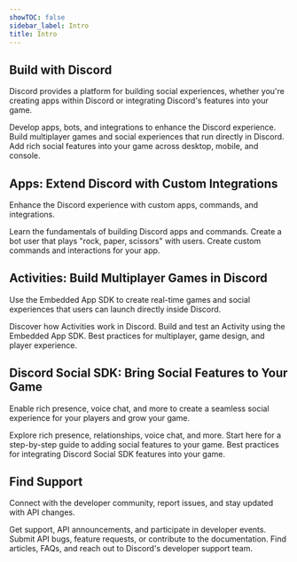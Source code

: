 ```yaml
---
showTOC: false
sidebar_label: Intro
title: Intro
---
```


<Hero title="Build Where the World Plays" subheading="Create social games, experiences, and integrations for millions of users on Discord" />

## Build with Discord

Discord provides a platform for building social experiences, whether you're creating apps within Discord or integrating Discord's features into your game.

<Container>
  <Card title="Apps" link="/docs/quick-start/overview-of-apps" icon="RobotIcon">
    Develop apps, bots, and integrations to enhance the Discord experience.
  </Card>
  <Card title="Activities" link="/docs/activities/overview" icon="ActivitiesIcon">
    Build multiplayer games and social experiences that run directly in Discord.
  </Card>
  <Card title="Discord Social SDK" link="/docs/discord-social-sdk/overview" icon="GameControllerIcon">
    Add rich social features into your game across desktop, mobile, and console.
  </Card>
</Container>

## Apps: Extend Discord with Custom Integrations

Enhance the Discord experience with custom apps, commands, and integrations.

<Container>
  <Card title="Apps Overview" link="/docs/quick-start/overview-of-apps" icon="RobotIcon">
    Learn the fundamentals of building Discord apps and commands.
  </Card>
  <Card title="Build Your First Discord App" link="/docs/quick-start/getting-started" icon="WrenchIcon">
    Create a bot user that plays "rock, paper, scissors" with users.
  </Card>
  <Card title="Slash Commands and Interactions" link="/docs/interactions/overview#message-components" icon="SlashBoxIcon">
    Create custom commands and interactions for your app.
  </Card>
</Container>

## Activities: Build Multiplayer Games in Discord

Use the Embedded App SDK to create real-time games and social experiences that users can launch directly inside Discord.

<Container>
  <Card title="Activities Overview" link="/docs/activities/overview" icon="ActivitiesIcon">
    Discover how Activities work in Discord.
  </Card>
  <Card title="Build Your First Activity" link="/docs/activities/building-an-activity" icon="WrenchIcon">
    Build and test an Activity using the Embedded App SDK.
  </Card>
  <Card title="Activity Design Patterns" link="/docs/activities/design-patterns" icon="PaintPaletteIcon">
    Best practices for multiplayer, game design, and player experience.
  </Card>
</Container>

## Discord Social SDK: Bring Social Features to Your Game

Enable rich presence, voice chat, and more to create a seamless social experience for your players and grow your game.

<Container>
  <Card title="Discord Social SDK Overview" link="/docs/discord-social-sdk/overview" icon="GameControllerIcon">
    Explore rich presence, relationships, voice chat, and more.
  </Card>
  <Card title="Build with the Discord Social SDK" link="/docs/discord-social-sdk/getting-started" icon="WrenchIcon">
    Start here for a step-by-step guide to adding social features to your game.
  </Card>
  <Card title="Design Guidelines" link="/docs/discord-social-sdk/design-guidelines" icon="PaintPaletteIcon">
    Best practices for integrating Discord Social SDK features into your game.
  </Card>
</Container>

## Find Support

Connect with the developer community, report issues, and stay updated with API changes.

<Container>
  <Card title="Join the Developer Discord" link="https://discord.gg/discord-developers" icon="ClydeIcon">
    Get support, API announcements, and participate in developer events.
  </Card>
  <Card title="Report Issues on GitHub" link="https://github.com/discord/discord-api-docs" icon="BugIcon">
    Submit API bugs, feature requests, or contribute to the documentation.
  </Card>
  <Card title="Visit the Developer Help Center" link="https://support-dev.discord.com/hc/en-us" icon="CircleQuestionIcon">
    Find articles, FAQs, and reach out to Discord's developer support team.
  </Card>
</Container>
